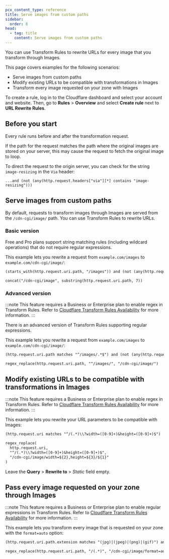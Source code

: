 ```yaml
---
pcx_content_type: reference
title: Serve images from custom paths
sidebar:
  order: 8
head:
  - tag: title
    content: Serve images from custom paths
---
```


You can use Transform Rules to rewrite URLs for every image that you transform through Images.

This page covers examples for the following scenarios:

- Serve images from custom paths
- Modify existing URLs to be compatible with transformations in Images
- Transform every image requested on your zone with Images

To create a rule, log in to the Cloudflare dashboard and select your account and website. Then, go to **Rules** > **Overview** and select **Create rule** next to **URL Rewrite Rules**.

## Before you start

Every rule runs before and after the transformation request.

If the path for the request matches the path where the original images are stored on your server, this may cause the request to fetch the original image to loop.

To direct the request to the origin server, you can check for the string `image-resizing` in the `Via` header:

`...and (not (any(http.request.headers["via"][*] contains "image-resizing")))`

## Serve images from custom paths

By default, requests to transform images through Images are served from the `/cdn-cgi/image/` path.
You can use Transform Rules to rewrite URLs.

### Basic version

Free and Pro plans support string matching rules (including wildcard operations) that do not require regular expressions.

This example lets you rewrite a request from `example.com/images` to `example.com/cdn-cgi/image/`:

```txt title="Text in Expression Editor"
(starts_with(http.request.uri.path, "/images")) and (not (any(http.request.headers["via"][*] contains "image-resizing")))
```

```txt title="Text in Path > Rewrite to > Dynamic"
concat("/cdn-cgi/image", substring(http.request.uri.path, 7))
```

### Advanced version

:::note
This feature requires a Business or Enterprise plan to enable regex in Transform Rules. Refer to [Cloudflare Transform Rules Availability](/rules/transform/#availability) for more information.
:::

There is an advanced version of Transform Rules supporting regular expressions.

This example lets you rewrite a request from `example.com/images` to `example.com/cdn-cgi/image/`:

```txt title="Text in Expression Editor"
(http.request.uri.path matches "^/images/.*$") and (not (any(http.request.headers["via"][*] contains "image-resizing")))
```

```txt title="Text in Path > Rewrite to > Dynamic"
regex_replace(http.request.uri.path, "^/images/", "/cdn-cgi/image/")
```

## Modify existing URLs to be compatible with transformations in Images

:::note
This feature requires a Business or Enterprise plan to enable regex in Transform Rules. Refer to [Cloudflare Transform Rules Availability](/rules/transform/#availability) for more information.
:::

This example lets you rewrite your URL parameters to be compatible with Images:

```txt
(http.request.uri matches "^/(.*)\\?width=([0-9]+)&height=([0-9]+)$")
```

```txt title="Text in Path > Rewrite to > Dynamic"
regex_replace(
  http.request.uri,
  "^/(.*)\\?width=([0-9]+)&height=([0-9]+)$",
  "/cdn-cgi/image/width=${2},height=${3}/${1}"
)
```

Leave the **Query** > **Rewrite to** > _Static_ field empty.

## Pass every image requested on your zone through Images

:::note
This feature requires a Business or Enterprise plan to enable regular expressions in Transform Rules. Refer to [Cloudflare Transform Rules Availability](/rules/transform/#availability) for more information.
:::

This example lets you transform every image that is requested on your zone with the `format=auto` option:

```txt
(http.request.uri.path.extension matches "(jpg)|(jpeg)|(png)|(gif)") and (not (any(http.request.headers["via"][*] contains "image-resizing")))
```

```txt title="Text in Path > Rewrite to > Dynamic"
regex_replace(http.request.uri.path, "/(.*)", "/cdn-cgi/image/format=auto/${1}")
```
